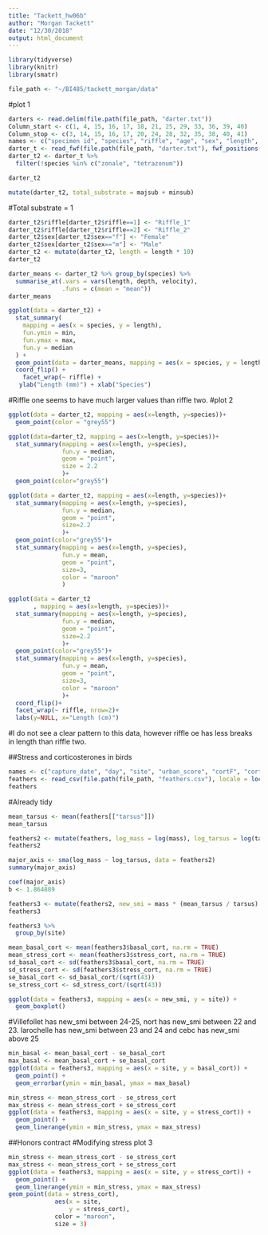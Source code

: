 ```yaml
---
title: "Tackett_hw06b"
author: "Morgan Tackett"
date: "12/30/2018"
output: html_document
---
```

```r
library(tidyverse)
library(knitr)
library(smatr)
```
```r
file_path <- "~/BI485/tackett_morgan/data"
```
#plot 1
```r
darters <- read.delim(file.path(file_path, "darter.txt"))
Column_start <- c(1, 4, 15, 16, 17, 18, 21, 25, 29, 33, 36, 39, 40)
Column_stop <- c(3, 14, 15, 16, 17, 20, 24, 28, 32, 35, 38, 40, 41)
names <- c("specimen id", "species", "riffle", "age", "sex", "length", "depth", "velocity", "temperature", "majsub", "minsub", "majtype", "mintype")
darter_t <- read_fwf(file.path(file_path, "darter.txt"), fwf_positions(Column_start, Column_stop, col_names = names), skip = 15)
darter_t2 <- darter_t %>%
  filter(!species %in% c("zonale", "tetrazonum"))
```
```r
darter_t2
```
```r
mutate(darter_t2, total_substrate = majsub + minsub)
```
#Total substrate = 1
```r
darter_t2$riffle[darter_t2$riffle==1] <- "Riffle_1"
darter_t2$riffle[darter_t2$riffle==2] <- "Riffle_2"
darter_t2$sex[darter_t2$sex=="f"] <- "Female"
darter_t2$sex[darter_t2$sex=="m"] <- "Male"
darter_t2 <- mutate(darter_t2, length = length * 10)
darter_t2
```
```r
darter_means <- darter_t2 %>% group_by(species) %>%
  summarise_at(.vars = vars(length, depth, velocity), 
               .funs = c(mean = "mean")) 
darter_means
```
```r
ggplot(data = darter_t2) +
  stat_summary(
    mapping = aes(x = species, y = length),
    fun.ymin = min,
    fun.ymax = max,
    fun.y = median
  ) +
  geom_point(data = darter_means, mapping = aes(x = species, y = length_mean), shape = 15) + 
  coord_flip() +
    facet_wrap(~ riffle) +
   ylab("Length (mm)") + xlab("Species")
```
#Riffle one seems to have much larger values than riffle two.
#plot 2
```r
ggplot(data = darter_t2, mapping = aes(x=length, y=species))+
  geom_point(color = "grey55")
```
```r
ggplot(data=darter_t2, mapping = aes(x=length, y=species))+
  stat_summary(mapping = aes(x=length, y=species),
               fun.y = median,
               geom = "point",
               size = 2.2
               )+
  geom_point(color="grey55")
```

```r
ggplot(data = darter_t2, mapping = aes(x=length, y=species))+
  stat_summary(mapping = aes(x=length, y=species),
               fun.y = median,
               geom = "point",
               size=2.2
               )+
  geom_point(color="grey55")+
  stat_summary(mapping = aes(x=length, y=species),
               fun.y = mean,
               geom = "point",
               size=3,
               color = "maroon"
               )
```

```r
ggplot(data = darter_t2
       , mapping = aes(x=length, y=species))+
  stat_summary(mapping = aes(x=length, y=species),
               fun.y = median,
               geom = "point",
               size=2.2
               )+
  geom_point(color="grey55")+
  stat_summary(mapping = aes(x=length, y=species),
               fun.y = mean,
               geom = "point",
               size=3,
               color = "maroon"
               )+
  coord_flip()+
  facet_wrap(~ riffle, nrow=2)+
  labs(y=NULL, x="Length (cm)")
```
#I do not see a clear pattern to this data, however riffle oe has less breaks in length than riffle two. 

##Stress and corticosterones in birds
```r
names <- c("capture_date", "day", "site", "urban_score", "cortF", "cortB", "sex", "smi", "tarsus", "mass", "basal_cort", "stress_cort")
feathers <- read_csv(file.path(file_path, "feathers.csv"), locale = locale(decimal_mark = ","), skip = 1, col_names = names)
feathers
```
#Already tidy
```r
mean_tarsus <- mean(feathers[["tarsus"]])
mean_tarsus
```
```r
feathers2 <- mutate(feathers, log_mass = log(mass), log_tarsus = log(tarsus))
feathers2
```
```r
major_axis <- sma(log_mass ~ log_tarsus, data = feathers2)
summary(major_axis)
```
```r
coef(major_axis)
b <- 1.864889
```
```r
feathers3 <- mutate(feathers2, new_smi = mass * (mean_tarsus / tarsus) ^ b)
feathers3
```
```r
feathers3 %>%
  group_by(site)
```
```r
mean_basal_cort <- mean(feathers3$basal_cort, na.rm = TRUE)
mean_stress_cort <- mean(feathers3$stress_cort, na.rm = TRUE)
sd_basal_cort <- sd(feathers3$basal_cort, na.rm = TRUE)
sd_stress_cort <- sd(feathers3$stress_cort, na.rm = TRUE)
se_basal_cort <- sd_basal_cort/(sqrt(43))
se_stress_cort <- sd_stress_cort/(sqrt(43))
```
```r
ggplot(data = feathers3, mapping = aes(x = new_smi, y = site)) + 
  geom_boxplot()
```
#Villefollet has new_smi between 24-25, nort has new_smi between 22 and 23. larochelle has new_smi between 23 and 24 and cebc has new_smi above 25
```r
min_basal <- mean_basal_cort - se_basal_cort
max_basal <- mean_basal_cort + se_basal_cort
ggplot(data = feathers3, mapping = aes(x = site, y = basal_cort)) + 
  geom_point() +
  geom_errorbar(ymin = min_basal, ymax = max_basal)
```
```r
min_stress <- mean_stress_cort - se_stress_cort
max_stress <- mean_stress_cort + se_stress_cort
ggplot(data = feathers3, mapping = aes(x = site, y = stress_cort)) + 
  geom_point() +
  geom_linerange(ymin = min_stress, ymax = max_stress)
```

##Honors contract
#Modifying stress plot 3
```r
min_stress <- mean_stress_cort - se_stress_cort
max_stress <- mean_stress_cort + se_stress_cort
ggplot(data = feathers3, mapping = aes(x = site, y = stress_cort)) + 
  geom_point() +
  geom_linerange(ymin = min_stress, ymax = max_stress)
geom_point(data = stress_cort),
             aes(x = site,
                 y = stress_cort),
             color = "maroon",
             size = 3)
```
